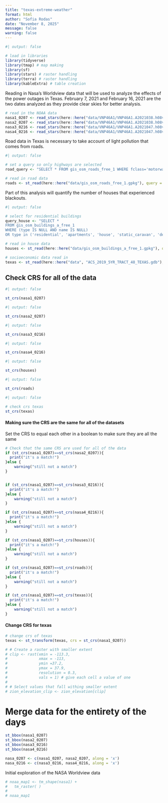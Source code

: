 ```yaml
---
title: "texas-extreme-weather"
format: html
author: "Sofia Rodas"
date: "November 8, 2025"
message: false
warning: false
---
```


```r
#| output: false

# load in libraries
library(tidyverse)
library(tmap) # map making
library(sf)
library(stars) # raster handling
library(terra) # raster handling
library(kableExtra) # table creation

```
Reading in Nasa's Worldview data that will be used to analyze the effects of the power outages in Texas. February 7, 2021 and February 16, 2021 are the two dates analyzed as they provide clear skies for better analysis.
```r
# read in the NOAA data
nasa1_0207 <- read_stars(here::here("data/VNP46A1/VNP46A1.A2021038.h08v05.001.2021039064328.tif"))
nasa2_0207 <- read_stars(here::here("data/VNP46A1/VNP46A1.A2021038.h08v06.001.2021039064329.tif"))
nasa3_0216 <- read_stars(here::here("data/VNP46A1/VNP46A1.A2021047.h08v05.001.2021048091106.tif"))
nasa4_0216 <- read_stars(here::here("data/VNP46A1/VNP46A1.A2021047.h08v06.001.2021048091105.tif"))
```
Road data in Texas is necessary to take account of light pollution that comes from roads. 
```r
#| output: false

# set a query so only highways are selected
road_query <- "SELECT * FROM gis_osm_roads_free_1 WHERE fclass='motorway'"

# read in road data
roads <- st_read(here::here("data/gis_osm_roads_free_1.gpkg"), query = road_query)

```
Part of this analysis will quantify the number of houses that experienced blackouts.
```r
#| output: false

# select for residential buildings
query_house <- "SELECT *
FROM gis_osm_buildings_a_free_1
WHERE (type IS NULL AND name IS NULL)
OR type in ('residential', 'apartments', 'house', 'static_caravan', 'detached')"

# read in house data
houses <- st_read(here::here("data/gis_osm_buildings_a_free_1.gpkg"), query = query_house)
```
```r
# socioeconomic data read in
texas <- st_read(here::here("data", "ACS_2019_5YR_TRACT_48_TEXAS.gdb"), layer = "ACS_2019_5YR_TRACT_48_TEXAS")
```

## Check CRS for all of the data
```r
#| output: false

st_crs(nasa1_0207)
```
```r
#| output: false

st_crs(nasa2_0207)
```
```r
#| output: false

st_crs(nasa3_0216)
```
```r
#| output: false

st_crs(nasa4_0216)
```

```r
#| output: false

st_crs(houses)
```
```r
#| output: false

st_crs(roads)
```
```r
#| output: false

# check crs texas
st_crs(texas)
```

#### Making sure the CRS are the same for all of the datasets
Set the CRS to equal each other in a boolean to make sure they are all the same
```r
# Check that the same CRS are used for all of the data
if (st_crs(nasa1_0207)==st_crs(nasa2_0207)){
  print("it's a match!")
}else {
    warning("still not a match")
}


if (st_crs(nasa1_0207)==st_crs(nasa3_0216)){
  print("it's a match!")
}else {
    warning("still not a match")
}

if (st_crs(nasa1_0207)==st_crs(nasa4_0216)){
  print("it's a match!")
}else {
    warning("still not a match")
}

if (st_crs(nasa1_0207)==st_crs(houses)){
  print("it's a match!")
}else {
    warning("still not a match")
}

if (st_crs(nasa1_0207)==st_crs(roads)){
  print("it's a match!")
}else {
    warning("still not a match")
}

if (st_crs(nasa1_0207)==st_crs(texas)){
  print("it's a match!")
}else {
    warning("still not a match")
}
```
#### Change CRS for texas
```r
# change crs of texas
texas <- st_transform(texas, crs = st_crs(nasa1_0207))
```

```r
# # Create a raster with smaller extent
# clip <- rast(xmin = -113.3, 
#              xmax = -113, 
#              ymin =37.2, 
#              ymax = 37.9,
#              resolution = 0.3,
#              vals = 1) # give each cell a value of one
# 
# # Select values that fall withing smaller extent
# zion_elevation_clip <- zion_elevation[clip]
```

# Merge data for the entirety of the days 
```r
st_bbox(nasa1_0207)
st_bbox(nasa2_0207)
st_bbox(nasa3_0216)
st_bbox(nasa4_0216)

nasa_0207 <- c(nasa1_0207, nasa2_0207, along = 'x')
nasa_0216 <- c(nasa3_0216, nasa4_0216, along = 'x')

```


Initial exploration of the NASA Worldview data
```r
# noaa_map1 <- tm_shape(nasa1) +
#   tm_raster( )
# 
# noaa_map1
```

